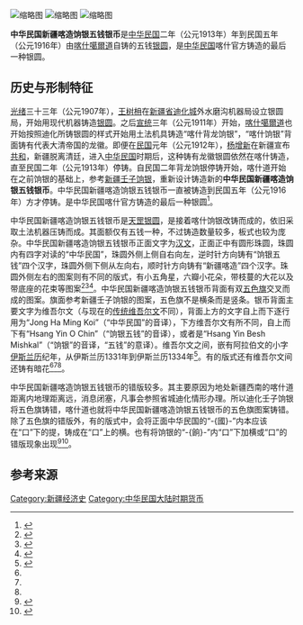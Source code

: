 [[File:中华民国新疆喀造饷银五钱_小花版.jpg|缩略图]]
{{multiple image
| align = right
|total_width=240
| image1 = 中华民国新疆喀造饷银五钱_大花版.jpg
| caption1 = 
| image2 = 中华民国新疆喀造饷银五钱_花坐版.jpeg
| alt2 = 
| caption2 = 
| image3 = 中华民国新疆喀造饷银五钱_饷双口版.jpeg
| alt3 = 
| caption3 = 
| footer = 从左到右依次为：带枝蔓的大花版的正面、带底座的花束版的正面以及饷双口版的正面
}}
[[File:中华民国新疆喀造饷银五钱_饷一错版.jpg|缩略图]]
[[File:中华民国新疆喀造饷银五钱_五角星版.jpg|缩略图]]

'''中华民国新疆喀造饷银五钱银币'''是[[民国纪年|中华民国]]二年（公元1913年）年到民国五年（公元1916年）由[[喀什噶爾道|喀什噶爾道]]自铸的五钱[[银圆|银圆]]，是[[中华民国|中华民国]]喀什官方铸造的最后一种银圆。

== 历史与形制特征 ==
[[光绪|光绪]]三十三年（公元1907年），[[王树枏|王树枏]]在[[甘肃新疆省|新疆省]][[迪化城|迪化城]]外水磨沟机器局设立银圆局，开始用现代机器铸造[[银圆|银圆]]。之后[[宣统|宣统]]三年（公元1911年）开始，[[喀什噶爾道|喀什噶爾道]]也开始按照迪化所铸银圆的样式开始用土法机具铸造“喀什背龙饷银”，“喀什饷银”背面铸有代表大清帝国的龙徽。即便在[[民国纪元|民国]]元年（公元1912年），[[杨增新|杨增新]]在新疆宣布[[共和|共和]]，新疆脱离清廷，进入[[中华民国|中华民国]]时期后，这种铸有龙徽银圆依然在喀什铸造，直至民国二年（公元1913年）停铸。自民国二年背龙饷银停铸开始，喀什道开始在之前饷银的基础上，参考[[新疆壬子饷银|新疆壬子饷银]]，重新设计铸造新的'''中华民国新疆喀造饷银五钱银币'''。中华民国新疆喀造饷银五钱银币一直被铸造到民国五年（公元1916年）方才停铸。是中华民国喀什官方铸造的最后一种银圆<ref>{{cite journal |author1=蔡杰华 |title=多彩的喀什银币 |journal=新疆金融 |date=2008 |issue=10 |pages=61-63}}</ref>。

中华民国新疆喀造饷银五钱银币是[[天罡银圆|天罡银圆]]，是接着喀什饷银改铸而成的，依旧采取土法机器压铸而成。其面额仅有五钱一种，不过铸造数量较多，板式也较为庞杂。中华民国新疆喀造饷银五钱银币正面文字为[[汉语|汉文]]，正面正中有圆形珠圆，珠圆内有四字对读的“中华民国”，珠圆外侧上侧自右向左，逆时针方向铸有“饷银五钱”四个汉字，珠圆外侧下侧从左向右，顺时针方向铸有“新疆喀造”四个汉字。珠圆外侧左右的图案则有不同的版式，有小五角星，六瓣小花朵，带枝蔓的大花以及带底座的花束等图案<ref name="货币研究">{{cite book |author1=黄志刚 |title=丝绸之路货币研究 |date=2010 |publisher=新疆人民出版社 |isbn=9787228141180 |pages=261}}</ref><ref name="二百年">{{cite book |author1=董庆煊 |author2=穆渊 |title=新疆近二百年的货币与金融 |date=1999 |publisher=新疆大学出版社 |isbn=7-5631-1120-4 |pages=93}}</ref><ref name="会议">{{cite conference |author=董庆煊 |title=新疆近代银币 |booktitle=中国钱币论文集 |year=1998 |volume=（第三辑） |publisher=中国钱币学会 |pages=411-434}}</ref>。中华民国新疆喀造饷银五钱银币背面有双[[五色旗_(中華民國)|五色旗]]交叉而成的图案。旗面参考新疆壬子饷银的图案，五色旗不是横条而是竖条。银币背面主要文字为维吾尔文（与现在的[[传统维文|传统维吾尔文]]不同），背面上方的文字自上而下逐行用为“Jong Ha Ming Koi”（“中华民国”的音译），下方维吾尔文有所不同，自上而下有“Hsang Yin O Chin”（“饷银五钱”的音译），或者是“Hsang Yin Besh Mishkal”（“饷银”的音译，“五钱”的意译）。维吾尔文之间，嵌有阿拉伯文的小字[[伊斯兰历|伊斯兰历]]纪年，从伊斯兰历1331年到伊斯兰历1334年<ref>{{cite journal |author1=叶真铭 |title=辛亥革命时期新疆货币上的纪年 |journal=东方收藏 |date=2015 |issue=04 |pages=94-97}}</ref>。有的版式还有维吾尔文间还铸有暗花<ref name="货币研究"/><ref name="二百年"/><ref name="会议"/>。

中华民国新疆喀造饷银五钱银币的错版较多。其主要原因为地处新疆西南的喀什道距离内地理距离远，消息闭塞，凡事会参照省城迪化情形办理。所以迪化壬子饷银将五色旗铸错，喀什道也就将中华民国新疆喀造饷银五钱银币的五色旗图案铸错。除了五色旗的错版外，有的版式中，会将正面中华民国的“-{國}-”内本应该在“口”下的提，铸成在“口”上的横。也有将饷银的“-{餉}-”内“口”下加横或“口”的错版现象出现<ref name="错版">{{cite journal |author1=张建功 |title=略谈新疆银元错版现象 |journal=收藏 |date=2010 |issue=12 |pages=100-102}}</ref><ref>{{cite book |editor=《新疆钱币》图册编辑委员会 |title=新疆钱币 |date=1991 |publisher=新疆摄影艺术出版社；香港文化教育出版社 |isbn=9787805470375 |pages=139-144}}</ref>。

== 参考来源 ==
{{reflist}}

{{中華民國貨幣}}
[[Category:新疆经济史|Category:新疆经济史]]
[[Category:中华民国大陆时期货币|Category:中华民国大陆时期货币]]